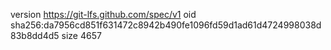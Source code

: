 version https://git-lfs.github.com/spec/v1
oid sha256:da7956cd851f631472c8942b490fe1096fd59d1ad61d4724998038d83b8dd4d5
size 4657
